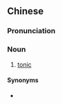 {{also|补品}}
==Chinese==
{{zh-forms|s=补品}}

===Pronunciation===
{{zh-pron
|m=bǔpǐn
|c=bou2 ban2
|mn=pó͘-phín
|cat=n
}}

===Noun===
{{zh-noun}}

# [[tonic]]

====Synonyms====
* {{zh-l|補藥}}